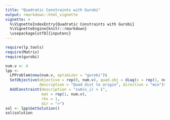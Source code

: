 ```yaml
---
title: "Quadratic Constraints with Gurobi"
output: rmarkdown::html_vignette
vignette: >
  %\VignetteIndexEntry{Quadratic Constraints with Gurobi}
  %\VignetteEngine{knitr::rmarkdown}
  \usepackage[utf8]{inputenc}
---
```




```r
require(lp.tools)
require(Matrix)
require(gurobi)
```

```r
num.v <- 4
lpp <- 
  LPProblem$new(num.v, optimizer = "gurobi")$
  SetObjective(objective = rep(0, num.v), quad.obj = diag(x = rep(1, num.v)),
               description = "Quad dist to origin", direction = "min")$
  AddConstraint(description = "sum(x_i) > 1",
                mat = rep(1, num.v), 
                rhs = 1, 
                dir = ">")
sol <- lpp$GetSolution()
sol$solution
```
